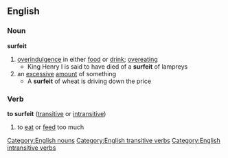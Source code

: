 ==English==
===Noun===
'''surfeit'''   
#[[overindulgence]] in either [[food]] or [[drink]]; [[overeating]]
#* King Henry I is said to have died of a '''surfeit''' of lampreys
#an [[excessive]] [[amount]] of something
#* A '''surfeit''' of wheat is driving down the price
===Verb===
'''to surfeit'''  ([[transitive]] or [[intransitive]])
#to [[eat]] or [[feed]] too much
[[Category:English nouns]]
[[Category:English transitive verbs]]
[[Category:English intransitive verbs]]